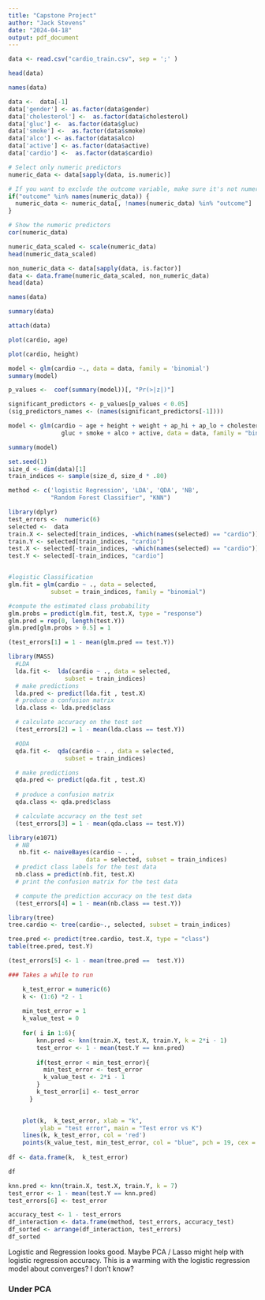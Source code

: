 ```yaml
---
title: "Capstone Project"
author: "Jack Stevens"
date: "2024-04-18"
output: pdf_document
---
```


```r
data <- read.csv("cardio_train.csv", sep = ';' )
```

```r
head(data)

``` 

```r
names(data)
```


```r
data <-  data[-1]
data['gender'] <- as.factor(data$gender)
data['cholesterol'] <-  as.factor(data$cholesterol)
data['gluc'] <-  as.factor(data$gluc)
data['smoke'] <-  as.factor(data$smoke)
data['alco'] <- as.factor(data$alco)
data['active'] <- as.factor(data$active)
data['cardio'] <-  as.factor(data$cardio)

````

```r
# Select only numeric predictors
numeric_data <- data[sapply(data, is.numeric)]

# If you want to exclude the outcome variable, make sure it's not numeric or handle it separately
if("outcome" %in% names(numeric_data)) {
  numeric_data <- numeric_data[, !names(numeric_data) %in% "outcome"]
}

# Show the numeric predictors
cor(numeric_data)

```

```r
numeric_data_scaled <- scale(numeric_data)
head(numeric_data_scaled)
```

```r
non_numeric_data <- data[sapply(data, is.factor)]
data <- data.frame(numeric_data_scaled, non_numeric_data)
head(data)
```

```r
names(data)
```

```r
summary(data)
```




```r
attach(data)

plot(cardio, age)
```


```r
plot(cardio, height)
```

```r


model <- glm(cardio ~., data = data, family = 'binomial')
summary(model)
```

```r
p_values <-  coef(summary(model))[, "Pr(>|z|)"]

significant_predictors <- p_values[p_values < 0.05]
(sig_predictors_names <- (names(significant_predictors[-1])))
```

```r

model <- glm(cardio ~ age + height + weight + ap_hi + ap_lo + cholesterol + 
               gluc + smoke + alco + active, data = data, family = "binomial")

summary(model)


```

```r
set.seed(1)
size_d <- dim(data)[1]
train_indices <- sample(size_d, size_d * .80)


```

```r
method <- c('logistic Regression', 'LDA', 'QDA', 'NB', 
            "Random Forest Classifier", "KNN")
```

```r
library(dplyr)
test_errors <-  numeric(6)
selected <-  data
train.X <- selected[train_indices, -which(names(selected) == "cardio")]
train.Y <- selected[train_indices, "cardio"]
test.X <- selected[-train_indices, -which(names(selected) == "cardio")]
test.Y <- selected[-train_indices, "cardio"]


#logistic Classification
glm.fit = glm(cardio ~ ., data = selected,
            subset = train_indices, family = "binomial")

#compute the estimated class probability
glm.probs = predict(glm.fit, test.X, type = "response")
glm.pred = rep(0, length(test.Y))
glm.pred[glm.probs > 0.5] = 1

(test_errors[1] = 1 - mean(glm.pred == test.Y))

``` 
 
```r
library(MASS) 
  #LDA 
  lda.fit <-  lda(cardio ~ ., data = selected, 
                subset = train_indices)
  # make predictions
  lda.pred <- predict(lda.fit , test.X)
  # produce a confusion matrix
  lda.class <- lda.pred$class

  # calculate accuracy on the test set
  (test_errors[2] = 1 - mean(lda.class == test.Y))

```

```r
  #QDA
  qda.fit <-  qda(cardio ~ . , data = selected,
                subset = train_indices)

  # make predictions
  qda.pred <- predict(qda.fit , test.X)
  
  # produce a confusion matrix
  qda.class <- qda.pred$class

  # calculate accuracy on the test set
  (test_errors[3] = 1 - mean(qda.class == test.Y))

```

```r
library(e1071)
  # NB
   nb.fit <- naiveBayes(cardio ~ . ,
                      data = selected, subset = train_indices)
  # predict class labels for the test data
  nb.class = predict(nb.fit, test.X)
  # print the confusion matrix for the test data

  # compute the prediction accuracy on the test data
  (test_errors[4] = 1 - mean(nb.class == test.Y))

```

```r
library(tree)
tree.cardio <- tree(cardio~., selected, subset = train_indices)

tree.pred <- predict(tree.cardio, test.X, type = "class")
table(tree.pred, test.Y)

(test_errors[5] <- 1 - mean(tree.pred ==  test.Y))

```

```r
### Takes a while to run 

    k_test_error = numeric(6)
    k <- (1:6) *2 - 1 
    
    min_test_error = 1
    k_value_test = 0
    
    for( i in 1:6){
        knn.pred <- knn(train.X, test.X, train.Y, k = 2*i - 1)
        test_error <- 1 - mean(test.Y == knn.pred)
       
        if(test_error < min_test_error){
          min_test_error <- test_error
          k_value_test <- 2*i - 1
        }
        k_test_error[i] <- test_error
      }

    
    plot(k,  k_test_error, xlab = "k",
         ylab = "test error", main = "Test error vs K")
    lines(k, k_test_error, col = 'red')
    points(k_value_test, min_test_error, col = "blue", pch = 19, cex = 2) 
    
df <- data.frame(k,  k_test_error)

df

```

```r
knn.pred <- knn(train.X, test.X, train.Y, k = 7)
test_error <- 1 - mean(test.Y == knn.pred)
test_errors[6] <- test_error


```


```r
accuracy_test <- 1 - test_errors
df_interaction <- data.frame(method, test_errors, accuracy_test) 
df_sorted <- arrange(df_interaction, test_errors)
df_sorted
```
Logistic and Regression looks good. Maybe PCA / Lasso might 
help with logistic regression accuracy. This is a warming with the logistic 
regression model about converges? I don't know? 



 
### Under PCA


```r


```
